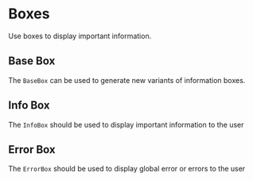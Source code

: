 

<Meta />

# Boxes
Use boxes to display important information.

## Base Box
The `BaseBox` can be used to generate new variants of information boxes.
<Canvas of={BaseBoxStories.Default} />

## Info Box
The `InfoBox` should be used to display important information to the user
<Canvas of={InfoBoxStories.Default} />

## Error Box
The `ErrorBox` should be used to display global error or errors to the user
<Canvas>
  <div style={{ display: 'flex', flexDirection: 'column', gap: '1rem' }}>
    <Story of={ErrorBoxStories.SingleError} />
    <Story of={ErrorBoxStories.MultipleErrors} />
  </div>
</Canvas>
